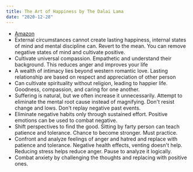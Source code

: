```yaml
---
title: The Art of Happiness by The Dalai Lama
date: "2020-12-28"
---
```


- [Amazon](https://www.amazon.com/gp/product/1573227544)
- External circumstances cannot create lasting happiness, internal states of mind and mental discipline can. Revert to the mean. You can remove negative states of mind and cultivate positive.
- Cultivate universal compassion. Empathetic and understand their background. This reduces anger and improves your life
- A wealth of intimacy lies beyond western romantic love. Lasting relationship are based on respect and appreciation of other person
- Can cultivate spirituality without religion, leading to happier life. Goodness, compassion, and caring for one another.
- Suffering is natural, but we often increase it unnecessarily. Attempt to eliminate the mental root cause instead of magnifying. Don't resist change and lows. Don't replay negative past events.
- Eliminate negative habits only through sustained effort. Positive emotions can be used to combat negative.
- Shift perspectives to find the good. Sitting by farty person can teach patience and tolerance. Chance to become stronger. Must practice.
- Confront and analyze feelings of anger and hatred and replace with patience and tolerance. Negative health effects, venting doesn't help. Reducing stress helps reduce anger. Pause to analyze it logically.
- Combat anxiety by challenging the thoughts and replacing with positive ones.
